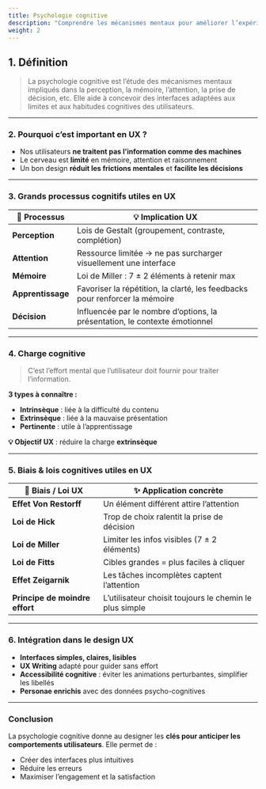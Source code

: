 ```yaml
---
title: Psychologie cognitive
description: "Comprendre les mécanismes mentaux pour améliorer l’expérience utilisateur"
weight: 2
---
```




<SrtPlayer
      client:only="react"
      audioSrc="/podcasts/ux-cognitive-psychology.m4a"
      srtUrl="/podcasts/ux-cognitive-psychology.srt"
    />

## 1. Définition

> La psychologie cognitive est l’étude des mécanismes mentaux impliqués dans la perception, la mémoire, l’attention, la prise de décision, etc. Elle aide à concevoir des interfaces adaptées aux limites et aux habitudes cognitives des utilisateurs.

---

### 2. Pourquoi c’est important en UX ?

- Nos utilisateurs **ne traitent pas l’information comme des machines**
- Le cerveau est **limité** en mémoire, attention et raisonnement
- Un bon design **réduit les frictions mentales** et **facilite les décisions**

---

### 3. Grands processus cognitifs utiles en UX

| 🧠 Processus | 💡 Implication UX |
| --- | --- |
| **Perception** | Lois de Gestalt (groupement, contraste, complétion) |
| **Attention** | Ressource limitée → ne pas surcharger visuellement une interface |
| **Mémoire** | Loi de Miller : 7 ± 2 éléments à retenir max |
| **Apprentissage** | Favoriser la répétition, la clarté, les feedbacks pour renforcer la mémoire |
| **Décision** | Influencée par le nombre d’options, la présentation, le contexte émotionnel |

---

### 4. Charge cognitive

> C’est l’effort mental que l’utilisateur doit fournir pour traiter l’information.
> 

**3 types à connaître :**

- **Intrinsèque** : liée à la difficulté du contenu
- **Extrinsèque** : liée à la mauvaise présentation
- **Pertinente** : utile à l’apprentissage

**💡 Objectif UX** : réduire la charge **extrinsèque**

---

### 5. Biais & lois cognitives utiles en UX

| 🧠 Biais / Loi UX | ✨ Application concrète |
| --- | --- |
| **Effet Von Restorff** | Un élément différent attire l’attention |
| **Loi de Hick** | Trop de choix ralentit la prise de décision |
| **Loi de Miller** | Limiter les infos visibles (7 ± 2 éléments) |
| **Loi de Fitts** | Cibles grandes = plus faciles à cliquer |
| **Effet Zeigarnik** | Les tâches incomplètes captent l’attention |
| **Principe de moindre effort** | L’utilisateur choisit toujours le chemin le plus simple |

---

### 6. Intégration dans le design UX

- **Interfaces simples, claires, lisibles**
- **UX Writing** adapté pour guider sans effort
- **Accessibilité cognitive** : éviter les animations perturbantes, simplifier les libellés
- **Personae enrichis** avec des données psycho-cognitives

---

### Conclusion

La psychologie cognitive donne au designer les **clés pour anticiper les comportements utilisateurs**. Elle permet de :

- Créer des interfaces plus intuitives
- Réduire les erreurs
- Maximiser l’engagement et la satisfaction